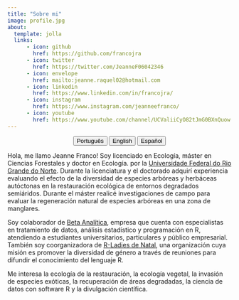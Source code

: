 ---
title: "Sobre mi"
image: profile.jpg
about:
  template: jolla
  links:
      - icon: github
        href: https://github.com/francojra
      - icon: twitter
        href: https://twitter.com/JeanneF06042346
      - icon: envelope
        href: mailto:jeanne.raquel02@hotmail.com
      - icon: linkedin
        href: https://www.linkedin.com/in/francojra/
      - icon: instagram
        href: https://www.instagram.com/jeanneefranco/
      - icon: youtube
        href: https://www.youtube.com/channel/UCValiiCyO82tJmG0BXnQuow
---

<center>

::: {.btn-group role="group" aria-label="About"}
<a href="about-pt.html"> <button type="button" class="btn btn-primary me-md-2 btn-sm">Português</button></a> <a href="about-en.html"> <button type="button" class="btn btn-primary me-md-2 btn-sm">English</button></a>   <a href="about-es.html"><button type="button" class="btn btn-primary me-md-2 btn-sm">Español</button></a>
:::

</center>

Hola, me llamo Jeanne Franco! Soy licenciado en Ecología, máster en Ciencias Forestales y doctor en Ecología. por la [Universidade Federal do Rio Grande do Norte](https://www.ufrn.br/). Durante la licenciatura y el doctorado adquirí experiencia evaluando el efecto de la diversidad de especies arbóreas y herbáceas autóctonas en la restauración ecológica de entornos degradados semiáridos. Durante el máster realicé investigaciones de campo para evaluar la regeneración natural de especies arbóreas en una zona de manglares.

Soy colaborador de [Beta Analítica](https://betaanalitica.com.br/), empresa que cuenta con especialistas en tratamiento de datos, análisis estadístico y programación en R, atendiendo a estudiantes universitarios, particulares y público empresarial. También soy coorganizadora de [R-Ladies de Natal](https://rladies.org/), una organización cuya misión es promover la diversidad de género a través de reuniones para difundir el conocimiento del lenguaje R.

Me interesa la ecología de la restauración, la ecología vegetal, la invasión de especies exóticas, la recuperación de áreas degradadas, la ciencia de datos con software R y la divulgación científica.

